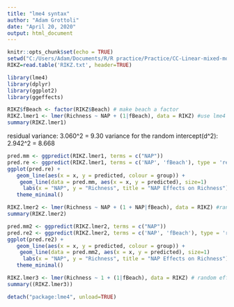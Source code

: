 ```yaml
---
title: "lme4 syntax"
author: "Adam Grottoli"
date: "April 20, 2020"
output: html_document
---
```


```r
knitr::opts_chunk$set(echo = TRUE)
setwd("C:/Users/Adam/Documents/R/R practice/Practice/CC-Linear-mixed-models-master")
RIKZ=read.table('RIKZ.txt', header=TRUE)
```

```r
library(lme4)
library(dplyr)
library(ggplot2)
library(ggeffects)
```

```r
RIKZ$fBeach <- factor(RIKZ$Beach) # make beach a factor
RIKZ.lmer1 <- lmer(Richness ~ NAP + (1|fBeach), data = RIKZ) #use lme4 to run model with beach as a random intercept
summary(RIKZ.lmer1)
```
residual variance: 3.060^2 = 9.30
variance for the random intercept(d^2): 2.942^2 = 8.668

```r
pred.mm <- ggpredict(RIKZ.lmer1, terms = c("NAP"))
pred.re <- ggpredict(RIKZ.lmer1, terms = c('NAP', 'fBeach'), type = 're')
ggplot(pred.re) + 
   geom_line(aes(x = x, y = predicted, colour = group)) +
    geom_line(data = pred.mm, aes(x = x, y = predicted), size=1)
     labs(x = "NAP", y = "Richness", title = "NAP Effects on Richness") + 
   theme_minimal()
```

```r
RIKZ.lmer2 <- lmer(Richness ~ NAP + (1 + NAP|fBeach), data = RIKZ) #random slope and intercept model
summary(RIKZ.lmer2)
```

```r
pred.mm2 <- ggpredict(RIKZ.lmer2, terms = c("NAP"))
pred.re2 <- ggpredict(RIKZ.lmer2, terms = c('NAP', 'fBeach'), type = 're')
ggplot(pred.re2) + 
   geom_line(aes(x = x, y = predicted, colour = group)) +
    geom_line(data = pred.mm2, aes(x = x, y = predicted), size=1)
     labs(x = "NAP", y = "Richness", title = "NAP Effects on Richness") + 
   theme_minimal()
```

```r
RIKZ.lmer3 <- lmer(Richness ~ 1 + (1|fBeach), data = RIKZ) # random effects model
summary((RIKZ.lmer3))
```

```r
detach("package:lme4", unload=TRUE)
```

